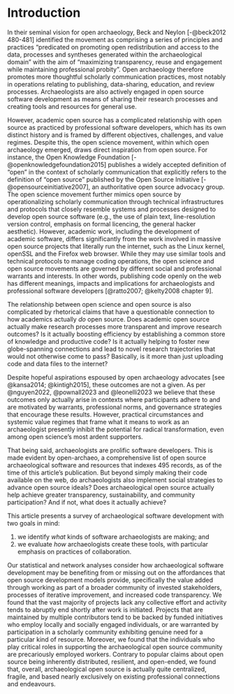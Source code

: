 # Introduction {#sec-introduction}

<!--
* There is open archaeology
* Open archaeology is related to open source
* Is open archaeology open source, and is open source open?
  * [Is 'open archaeology' just uploading CSVs?]
-->

In their seminal vision for open archaeology, Beck and Neylon [-@beck2012 480-481] identified the movement as comprising a series of principles and practices "predicated on promoting open redistribution and access to the data, processes and syntheses generated within the archaeological domain" with the aim of "maximizing transparency, reuse and engagement while maintaining professional probity". Open archaeology therefore promotes more thoughtful scholarly communication practices, most notably in operations relating to publishing, data-sharing, education, and review processes. Archaeologists are also actively engaged in open source software development as means of sharing their research processes and creating tools and resources for general use.

However, academic open source has a complicated relationship with open source as practiced by professional software developers, which has its own distinct history and is framed by different objectives, challenges, and value regimes. Despite this, the open science movement, within which open archaeology emerged, draws direct inspiration from open source. For instance, the Open Knowledge Foundation [-@openknowledgefoundation2015] publishes a widely accepted definition of "open" in the context of scholarly communication that explicitly refers to the definition of "open source" published by the Open Source Initiative [-@opensourceinitiative2007], an authoritative open source advocacy group. The open science movement further mimics open source by operationalizing scholarly communication through technical infrastructures and protocols that closely resemble systems and processes designed to develop open source software (e.g., the use of plain text, line-resolution version control, emphasis on formal licencing, the general hacker aesthetic). However, academic work, including the development of academic software, differs significantly from the work involved in massive open source projects that literally run the internet, such as the Linux kernel, openSSL and the Firefox web browser. While they may use similar tools and technical protocols to manage coding operations, the open science and open source movements are governed by different social and professional warrants and interests. In other words, publishing code openly on the web has different meanings, impacts and implications for archaeologists and professional software developers [@ratto2007; @kelty2008 chapter 9].

The relationship between open science and open source is also complicated by rhetorical claims that have a questionable connection to how academics actually _do_ open source. 
Does academic open source actually make research processes more transparent and improve research outcomes? 
Is it actually boosting efficiency by establishing a common store of knowledge and productive code? 
Is it actually helping to foster new globe-spanning connections and lead to novel research trajectories that would not otherwise come to pass?
Basically, is it more than just uploading code and data files to the internet?

Despite hopeful aspirations espoused by open archaeology advocates [see @kansa2014; @kintigh2015], these outcomes are not a given. As per @nguyen2022, @pownall2023 and @leonelli2023 we believe that these outcomes only actually arise in contexts where participants adhere to and are motivated by warrants, professional norms, and governance strategies that encourage these results. However, practical circumstances and systemic value regimes that frame what it means to work as an archaeologist presently inhibit the potential for radical transformation, even among open science's most ardent supporters.

That being said, archaeologists are prolific software developers. This is made evident by open-archaeo, a comprehensive list of open source archaeological software and resources that indexes 495 records, as of the time of this article's publication. But beyond simply making their code available on the web, do archaeologists also implement social strategies to advance open source ideals? Does archaeological open source actually help achieve greater transparency, sustainability, and community participation? And if not, what does it actually achieve?

This article presents a survey of archaeological software development with two goals in mind:

(1) we identify *what* kinds of software archaeologists are making; and
(2) we evaluate *how* archaeologists create these tools, with particular emphasis on practices of collaboration.

Our statistical and network analyses consider how archaeological software development may be benefiting from or missing out on the affordances that open source development models provide, specifically the value added through working as part of a broader community of invested stakeholders, processes of iterative improvement, and increased code transparency. We found that the vast majority of projects lack any collective effort and activity tends to abruptly end shortly after work is initiated. Projects that are maintained by multiple contributors tend to be backed by funded initiatives who employ locally and socially engaged individuals, or are warranted by participation in a scholarly community exhibiting genuine need for a particular kind of resource. Moreover, we found that the individuals who play critical roles in supporting the archaeological open source community are precariously employed workers. Contrary to popular claims about open source being inherently distributed, resilient, and open-ended, we found that, overall, archaeological open source is actually quite centralized, fragile, and based nearly exclusively on existing professional connections and endeavours.
